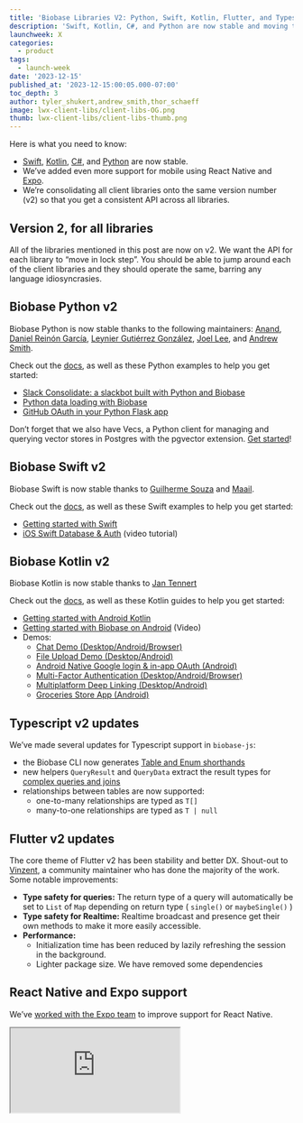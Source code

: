 ```yaml
---
title: 'Biobase Libraries V2: Python, Swift, Kotlin, Flutter, and Typescript'
description: 'Swift, Kotlin, C#, and Python are now stable and moving to the v2 API.'
launchweek: X
categories:
  - product
tags:
  - launch-week
date: '2023-12-15'
published_at: '2023-12-15:00:05.000-07:00'
toc_depth: 3
author: tyler_shukert,andrew_smith,thor_schaeff
image: lwx-client-libs/client-libs-OG.png
thumb: lwx-client-libs/client-libs-thumb.png
---
```


Here is what you need to know:

- [Swift](/docs/reference/swift/introduction), [Kotlin](/docs/reference/kotlin/introduction), [C#](/docs/reference/csharp/introduction), and [Python](/docs/reference/python/introduction) are now stable.
- We’ve added even more support for mobile using React Native and [Expo](/docs/guides/getting-started/tutorials/with-expo-react-native).
- We’re consolidating all client libraries onto the same version number (v2) so that you get a consistent API across all libraries.

## Version 2, for all libraries

All of the libraries mentioned in this post are now on v2. We want the API for each library to “move in lock step”. You should be able to jump around each of the client libraries and they should operate the same, barring any language idiosyncrasies.

## Biobase Python v2

Biobase Python is now stable thanks to the following maintainers: [Anand](https://github.com/anand2312), [Daniel Reinón García](https://github.com/dreinon), [Leynier Gutiérrez González](https://github.com/leynier), [Joel Lee](https://github.com/J0), and [Andrew Smith](https://github.com/silentworks/).

Check out the [docs](https://biobase.studio/docs/reference/python/introduction), as well as these Python examples to help you get started:

- [Slack Consolidate: a slackbot built with Python and Biobase](https://biobase.studio/blog/slack-consolidate-slackbot-to-consolidate-messages)
- [Python data loading with Biobase](https://biobase.studio/blog/loading-data-biobase-python)
- [GitHub OAuth in your Python Flask app](https://biobase.studio/blog/oauth2-login-python-flask-apps)

<Admonition type="note" label="Python library for vectors and embeddings">

Don’t forget that we also have Vecs, a Python client for managing and querying vector stores in Postgres with the pgvector extension. [Get started](https://biobase.studio/docs/guides/ai/python/api)!

</Admonition>

## Biobase Swift v2

Biobase Swift is now stable thanks to [Guilherme Souza](https://github.com/grdsdev) and [Maail](https://github.com/maail).

Check out the [docs](https://biobase.studio/docs/reference/swift/introduction), as well as these Swift examples to help you get started:

- [Getting started with Swift](https://biobase.studio/docs/guides/getting-started/tutorials/with-swift)
- [iOS Swift Database & Auth](https://www.youtube.com/watch?v=enVDRqzmudo) (video tutorial)

## Biobase Kotlin v2

Biobase Kotlin is now stable thanks to [Jan Tennert](https://github.com/jan-tennert)

Check out the [docs](https://biobase.studio/docs/reference/kotlin/introduction), as well as these Kotlin guides to help you get started:

- [Getting started with Android Kotlin](https://biobase.studio/docs/guides/getting-started/quickstarts/kotlin)
- [Getting started with Biobase on Android](https://youtu.be/_iXUVJ6HTHU) (Video)
- Demos:
  - [Chat Demo (Desktop/Android/Browser)](https://github.com/biobase-community/biobase-kt/tree/master/demos/chat-demo-mpp)
  - [File Upload Demo (Desktop/Android)](https://github.com/biobase-community/biobase-kt/tree/master/demos/file-upload)
  - [Android Native Google login & in-app OAuth (Android)](https://github.com/biobase-community/biobase-kt/tree/master/demos/android-login)
  - [Multi-Factor Authentication (Desktop/Android/Browser)](https://github.com/biobase-community/biobase-kt/tree/master/demos/multi-factor-authentication)
  - [Multiplatform Deep Linking (Desktop/Android)](https://github.com/biobase-community/biobase-kt/tree/master/demos/multiplatform-deeplinks)
  - [Groceries Store App (Android)](https://github.com/hieuwu/android-groceries-store)

## Typescript v2 updates

We’ve made several updates for Typescript support in `biobase-js`:

- the Biobase CLI now generates [Table and Enum shorthands](https://biobase.studio/docs/guides/api/rest/generating-types#type-shorthands)
- new helpers `QueryResult` and `QueryData` extract the result types for [complex queries and joins](https://biobase.studio/docs/guides/api/rest/generating-types#response-types-for-complex-queries)
- relationships between tables are now supported:
  - one-to-many relationships are typed as `T[]`
  - many-to-one relationships are typed as `T | null`

## Flutter v2 updates

The core theme of Flutter v2 has been stability and better DX. Shout-out to [Vinzent](https://github.com/Vinzent03), a community maintainer who has done the majority of the work. Some notable improvements:

- **Type safety for queries:** The return type of a query will automatically be set to `List` of `Map` depending on return type ( `single()` or `maybeSingle()` )
- **Type safety for Realtime:** Realtime broadcast and presence get their own methods to make it more easily accessible.
- **Performance:**
  - Initialization time has been reduced by lazily refreshing the session in the background.
  - Lighter package size. We have removed some dependencies

## React Native and Expo support

We’ve [worked with the Expo team](https://docs.expo.dev/guides/using-biobase/) to improve support for React Native.

<div className="video-container">
  <iframe
    className="w-full"
    src="https://www.youtube-nocookie.com/embed/7DYZdAPPJOw"
    title="YouTube video player"
    allow="accelerometer; autoplay; clipboard-write; encrypted-media; fullscreen; gyroscope; picture-in-picture; web-share"
    allowfullscreen
  />
</div>

By default, `biobase-js` uses the browser's `localStorage` mechanism to persist the user's session. This can be extended with platform-specific implementations. React Native can target native mobile and web applications with the same code base, so we need a storage implementation that works for all these platforms. Now you can use [react-native-async-storage](https://biobase.studio/blog/react-native-authentication#authentication-storage) or a combination with [expo-secure-sorage](https://biobase.studio/blog/react-native-authentication#encrypting-the-user-session) for AES encrypted sessions.

Beyond that we’ve focused on making biobase-js highly compatible with React Native and created plenty of [video tutorials](https://youtube.com/playlist?list=PL5S4mPUpp4OsrbRTx21k34aACOgpqQGlx&si=Ez-0S4QhBxtayYsq) and documentation for:

- [crafting an offline-first experience](https://biobase.studio/blog/react-native-offline-first-watermelon-db)
- [uploading files to Biobase Storage](https://biobase.studio/blog/react-native-storage)
- [sending push notifications](https://biobase.studio/docs/guides/functions/examples/push-notifications).

## Our approach to client libraries

We have a strong preference to develop the client libraries with our community. This is part of our open source philosophy:

### The Cathedral or the Bazaar?

If you haven’t already, it’s worth reading “[The Cathedral and the Bazaar](https://en.wikipedia.org/wiki/The_Cathedral_and_the_Bazaar)” by Eric S. Raymond. In short, it contrasts two software development approaches:

1. The **Cathedral** represents closed, centralized development, where a small group of developers work in isolation.
2. The **Bazaar** symbolizes open, decentralized collaboration, where a large community of developers openly shares and collaborates on code.

We believe the “bazaar” model is the right model for an open source business. If you aren’t constantly pushing in this direction then it’s extremely likely that the company will relicense (seen most recently with [Hashi](https://news.ycombinator.com/item?id=37081306)). The way we see it, the more we can foster our community the less power we have.

### Fostering the community

We just reached 1000 contributors to our [main repo](https://github.com/biobase-ai/biobase). It’s not easy to build a community of contributors, it’s something that need to be fostered. (Shout out to [@tobiastornros](https://github.com/tobiastornros), contributor #1000 - and everyone else who [contributed yesterday](https://x.com/kiwicopple/status/1735282666872987673?s=20))

The client libs are one of the best ways to foster the community because they are lower-complexity than some of the tools we maintain (do you know [Haskell](https://github.com/PostgREST/postgrest)?).

<Img
  src={{
    dark: '/images/blog/lwx-client-libs/community-dark.png',
    light: '/images/blog/lwx-client-libs/community-light.png',
  }}
  alt="Diagram explaining Biobase community"
/>

We want the Biobase community to outlive us. With more community maintainers, you should feel _even safer_ knowing that there is already a continuity plan in place. We’re [giving back to the community](https://biobase.studio/blog/biobase-series-b#giving-back) and we hope to expand this as we become even more commercially successful.

### Modularity

As a [Principle](https://biobase.studio/docs/guides/getting-started/architecture#product-principles), we develop a library for each tool we support. While Biobase may “feel” like a single tool when you’re using it, it's actually a set of tools which you can use independently (especially useful for self hosting):

<Img
  src={{
    dark: '/images/blog/lwx-client-libs/modularity-dark.png',
    light: '/images/blog/lwx-client-libs/modularity-light.png',
  }}
  alt="Diagram explaining how Biobase is built behind the scenes"
/>

We have libraries for each of the middleware components. For example, `biobase-js` is simply a wrapper around `postgres-js`, `storage-js`, etc. If you want to self-host PostgREST with your database, it should feel very familiar:

```jsx
// biobase-js
const biobase = createClient('BIOBASE_URL', 'BIOBASE_KEY')
const { data } = biobase.from('countries').select('id, name')

// postgres-js
const postgrest = new PostgrestClient('POSTGREST_URL')
const { data } = postgrest.from('countries').select('id, name')
```

### Why not auto-generate the libraries?

We’re not completely against this idea, but from what we’ve seen so far:

- Each language has its idiosyncrasies. Developers using generated libraries often find themselves writing code that feels unnatural in their chosen language.
- Generated libraries are somewhat bloated. We want to keep the libraries extremely small.

That said, we may look into this approach in the future, perhaps starting with one of the tools.

## Get involved

If you want to become a maintainer, please just get started with PRs. If, after a few PRs, you enjoy the process, ping one of the teams on Discord and let us know - we’ll work with you to become a community maintainer.
